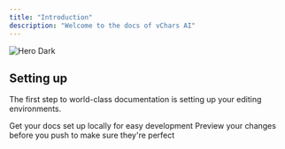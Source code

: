 ```yaml
---
title: "Introduction"
description: "Welcome to the docs of vChars AI"
---
```


<img alt="Hero Dark" classname="hidden dark:block" src="/vchars_cover.png" />

## Setting up

The first step to world-class documentation is setting up your editing environments.

<CardGroup cols={2}>
  <Card title="Data Schema" icon="pen-to-square" href="https://mintlify.com/docs/data/data_schema">
    Get your docs set up locally for easy development
  </Card>

  <Card title="Verification Process" icon="pen-to-square" href="https://mintlify.com/docs/data/verification">
    Preview your changes before you push to make sure they're perfect
  </Card>
</CardGroup>